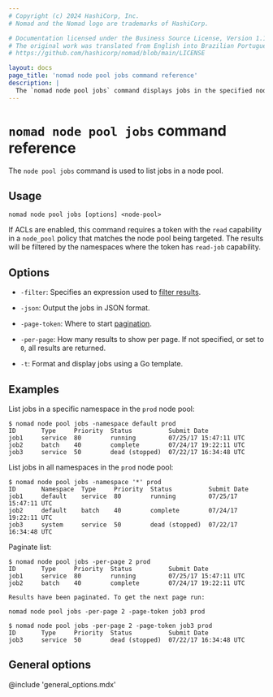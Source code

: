 ```yaml
---
# Copyright (c) 2024 HashiCorp, Inc.
# Nomad and the Nomad logo are trademarks of HashiCorp.

# Documentation licensed under the Business Source License, Version 1.1.
# The original work was translated from English into Brazilian Portuguese.
# https://github.com/hashicorp/nomad/blob/main/LICENSE

layout: docs
page_title: 'nomad node pool jobs command reference'
description: |
  The `nomad node pool jobs` command displays jobs in the specified node pool.
---
```


# `nomad node pool jobs` command reference

The `node pool jobs` command is used to list jobs in a node pool.

## Usage

```plaintext
nomad node pool jobs [options] <node-pool>
```

If ACLs are enabled, this command requires a token with the `read` capability in
a `node_pool` policy that matches the node pool being targeted. The results will
be filtered by the namespaces where the token has `read-job` capability.

## Options

- `-filter`: Specifies an expression used to [filter results][api_filtering].

- `-json`: Output the jobs in JSON format.

- `-page-token`: Where to start [pagination][api_pagination].

- `-per-page`: How many results to show per page. If not specified, or set to
  `0`, all results are returned.

- `-t`: Format and display jobs using a Go template.

## Examples

List jobs in a specific namespace in the `prod` node pool:

```shell-session
$ nomad node pool jobs -namespace default prod
ID       Type     Priority  Status          Submit Date
job1     service  80        running         07/25/17 15:47:11 UTC
job2     batch    40        complete        07/24/17 19:22:11 UTC
job3     service  50        dead (stopped)  07/22/17 16:34:48 UTC
```

List jobs in all namespaces in the `prod` node pool:

```shell-session
$ nomad node pool jobs -namespace '*' prod
ID       Namespace  Type     Priority  Status          Submit Date
job1     default    service  80        running         07/25/17 15:47:11 UTC
job2     default    batch    40        complete        07/24/17 19:22:11 UTC
job3     system     service  50        dead (stopped)  07/22/17 16:34:48 UTC
```

Paginate list:

```shell-session
$ nomad node pool jobs -per-page 2 prod
ID       Type     Priority  Status          Submit Date
job1     service  80        running         07/25/17 15:47:11 UTC
job2     batch    40        complete        07/24/17 19:22:11 UTC

Results have been paginated. To get the next page run:

nomad node pool jobs -per-page 2 -page-token job3 prod

$ nomad node pool jobs -per-page 2 -page-token job3 prod
ID       Type     Priority  Status          Submit Date
job3     service  50        dead (stopped)  07/22/17 16:34:48 UTC
```

## General options

@include 'general_options.mdx'

[api_filtering]: /nomad/api-docs#filtering
[api_pagination]: /nomad/api-docs#pagination
